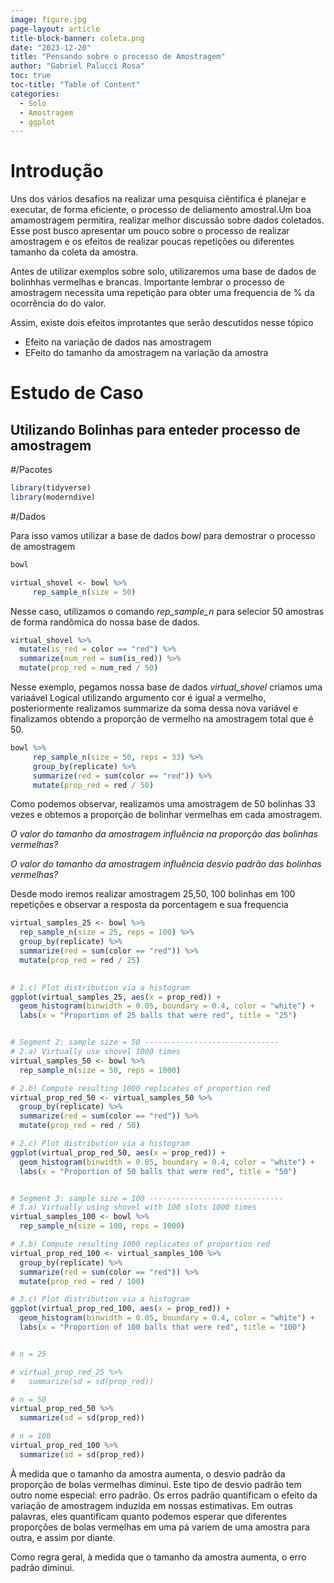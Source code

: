 ```yaml
---
image: figure.jpg
page-layout: article
title-block-banner: coleta.png
date: "2023-12-20"
title: "Pensando sobre o processo de Amostragem"
author: "Gabriel Palucci Rosa"
toc: true
toc-title: "Table of Content"
categories:
  - Solo
  - Amostragem
  - ggplot
---
```


# Introdução

Uns dos vários desafios na realizar uma pesquisa ciêntifica é planejar e executar, de forma eficiente, o processo de deliamento amostral.Um boa amamostragem permitira, realizar melhor discussão sobre dados coletados. Esse post busco apresentar um pouco sobre o processo de realizar amostragem e os efeitos de realizar poucas repetições ou diferentes tamanho da coleta da amostra.

Antes de utilizar exemplos sobre solo, utilizaremos uma base de dados de bolinhhas vermelhas e brancas. Importante lembrar o processo de amostragem necessita uma repetição para obter uma frequencia de % da ocorrência do do valor.

Assim, existe dois efeitos improtantes que serão descutidos nesse tópico

-   Efeito na variação de dados nas amostragem
-   EFeito do tamanho da amostragem na variação da amostra

# Estudo de Caso

## Utilizando Bolinhas para enteder processo de amostragem

#/Pacotes

```r

library(tidyverse)
library(moderndive)
```

#/Dados

Para isso vamos utilizar a base de dados *bowl* para demostrar o processo de amostragem

```r

bowl

```

```r

virtual_shovel <- bowl %>% 
     rep_sample_n(size = 50)
```

Nesse caso, utilizamos o comando *rep_sample_n* para selecior 50 amostras de forma randômica do nossa base de dados.

```r

virtual_shovel %>%
  mutate(is_red = color == "red") %>% 
  summarize(num_red = sum(is_red)) %>% 
  mutate(prop_red = num_red / 50)

```

Nesse exemplo, pegamos nossa base de dados *virtual_shovel* criamos uma variaável Logical utilizando argumento cor é igual a vermelho, posteriormente realizamos summarize da soma dessa nova variável e finalizamos obtendo a proporção de vermelho na amostragem total que é 50.

```r

bowl %>% 
     rep_sample_n(size = 50, reps = 33) %>% 
     group_by(replicate) %>% 
     summarize(red = sum(color == "red")) %>% 
     mutate(prop_red = red / 50)
```

Como podemos observar, realizamos uma amostragem de 50 bolinhas 33 vezes e obtemos a proporção de bolinhar vermelhas em cada amostragem.

*O valor do tamanho da amostragem influência na proporção das bolinhas vermelhas?*

*O valor do tamanho da amostragem influência desvio padrão das bolinhas vermelhas?*

Desde modo iremos realizar amostragem 25,50, 100 bolinhas em 100 repetições e observar a resposta da porcentagem e sua frequencia

```r


virtual_samples_25 <- bowl %>% 
  rep_sample_n(size = 25, reps = 100) %>% 
  group_by(replicate) %>% 
  summarize(red = sum(color == "red")) %>% 
  mutate(prop_red = red / 25)

  
# 1.c) Plot distribution via a histogram
ggplot(virtual_samples_25, aes(x = prop_red)) +
  geom_histogram(binwidth = 0.05, boundary = 0.4, color = "white") +
  labs(x = "Proportion of 25 balls that were red", title = "25") 


# Segment 2: sample size = 50 ------------------------------
# 2.a) Virtually use shovel 1000 times
virtual_samples_50 <- bowl %>% 
  rep_sample_n(size = 50, reps = 1000)

# 2.b) Compute resulting 1000 replicates of proportion red
virtual_prop_red_50 <- virtual_samples_50 %>% 
  group_by(replicate) %>% 
  summarize(red = sum(color == "red")) %>% 
  mutate(prop_red = red / 50)

# 2.c) Plot distribution via a histogram
ggplot(virtual_prop_red_50, aes(x = prop_red)) +
  geom_histogram(binwidth = 0.05, boundary = 0.4, color = "white") +
  labs(x = "Proportion of 50 balls that were red", title = "50")  


# Segment 3: sample size = 100 ------------------------------
# 3.a) Virtually using shovel with 100 slots 1000 times
virtual_samples_100 <- bowl %>% 
  rep_sample_n(size = 100, reps = 1000)

# 3.b) Compute resulting 1000 replicates of proportion red
virtual_prop_red_100 <- virtual_samples_100 %>% 
  group_by(replicate) %>% 
  summarize(red = sum(color == "red")) %>% 
  mutate(prop_red = red / 100)

# 3.c) Plot distribution via a histogram
ggplot(virtual_prop_red_100, aes(x = prop_red)) +
  geom_histogram(binwidth = 0.05, boundary = 0.4, color = "white") +
  labs(x = "Proportion of 100 balls that were red", title = "100") 



```

```r

# n = 25

# virtual_prop_red_25 %>% 
#   summarize(sd = sd(prop_red))

# n = 50
virtual_prop_red_50 %>% 
  summarize(sd = sd(prop_red))

# n = 100
virtual_prop_red_100 %>% 
  summarize(sd = sd(prop_red))

```

À medida que o tamanho da amostra aumenta, o desvio padrão da proporção de bolas vermelhas diminui. Este tipo de desvio padrão tem outro nome especial: erro padrão. Os erros padrão quantificam o efeito da variação de amostragem induzida em nossas estimativas. Em outras palavras, eles quantificam quanto podemos esperar que diferentes proporções de bolas vermelhas em uma pá variem de uma amostra para outra, e assim por diante.

Como regra geral, à medida que o tamanho da amostra aumenta, o erro padrão diminui.
